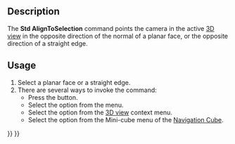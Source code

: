<languages/>

{{Docnav
|[[Std_ViewFitSelection|ViewFitSelection]]
|[[Std_ViewIsometric|ViewIsometric]]
|[[Std_View_Menu|Std View Menu]]
|IconL=Std_ViewFitSelection.svg
|IconR=Std_ViewIsometric.svg
|IconC=Freecad.svg
}}

{{GuiCommand
|Name=Std AlignToSelection
|MenuLocation=View → Standard views → Align to selection
|Workbenches=All
|Shortcut=
|Version=1.0
|SeeAlso=
}}

==Description==

The '''Std AlignToSelection''' command points the camera in the active [[3D_view|3D view]] in the opposite direction of the normal of a planar face, or the opposite direction of a straight edge.

==Usage==

# Select a planar face or a straight edge.
# There are several ways to invoke the command:
#* Press the {{Button|[[Image:Std_AlignToSelection.svg|16px]] [[Std_AlignToSelection|Align to selection]]}} button.
#* Select the {{MenuCommand|View → Standard views → [[Image:Std_AlignToSelection.svg|16px]] Align to selection}} option from the menu.
#* Select the {{MenuCommand|[[Image:Std_AlignToSelection.svg|16px]] Align to selection}} option from the [[3D_view|3D view]] context menu.
#* Select the {{MenuCommand|[[Image:Std_AlignToSelection.svg|16px]] Align to selection}} option from the Mini-cube menu of the [[Navigation_Cube|Navigation Cube]].


{{Docnav
|[[Std_ViewFitSelection|ViewFitSelection]]
|[[Std_ViewIsometric|ViewIsometric]]
|[[Std_View_Menu|Std View Menu]]
|IconL=Std_ViewFitSelection.svg
|IconR=Std_ViewIsometric.svg
|IconC=Freecad.svg
}}

{{Std_Base_navi{{#translation:}}}}
{{Userdocnavi{{#translation:}}}}
